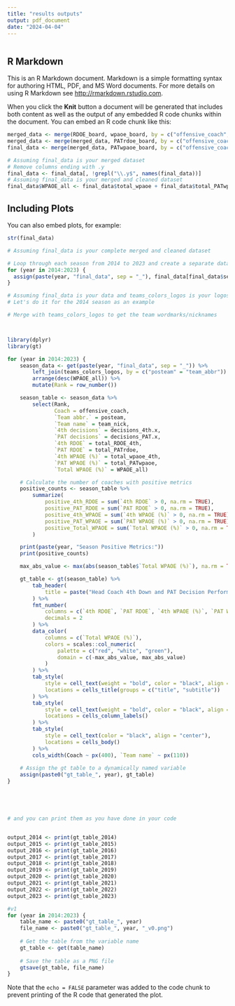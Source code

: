 ---
title: "results outputs"
output: pdf_document
date: "2024-04-04"
---

```{r setup, include=FALSE}
```

## R Markdown

This is an R Markdown document. Markdown is a simple formatting syntax for authoring HTML, PDF, and MS Word documents. For more details on using R Markdown see <http://rmarkdown.rstudio.com>.

When you click the **Knit** button a document will be generated that includes both content as well as the output of any embedded R code chunks within the document. You can embed an R code chunk like this:

```{r}
merged_data <- merge(RDOE_board, wpaoe_board, by = c("offensive_coach", "season", "posteam"))
merged_data <- merge(merged_data, PATrdoe_board, by = c("offensive_coach", "season", "posteam"))
final_data <- merge(merged_data, PATwpaoe_board, by = c("offensive_coach", "season", "posteam"))

# Assuming final_data is your merged dataset
# Remove columns ending with .y
final_data <- final_data[, !grepl("\\.y$", names(final_data))]
# Assuming final_data is your merged and cleaned dataset
final_data$WPAOE_all <- final_data$total_wpaoe + final_data$total_PATwpaoe

```

## Including Plots

You can also embed plots, for example:

```{r}
str(final_data)
```




```{r}
# Assuming final_data is your complete merged and cleaned dataset

# Loop through each season from 2014 to 2023 and create a separate dataset
for (year in 2014:2023) {
  assign(paste(year, "final_data", sep = "_"), final_data[final_data$season == year, ])
}

```


```{r}

# Assuming final_data is your data and teams_colors_logos is your logos dataframe
# Let's do it for the 2014 season as an example

# Merge with teams_colors_logos to get the team wordmarks/nicknames



library(dplyr)
library(gt)

for (year in 2014:2023) {
    season_data <- get(paste(year, "final_data", sep = "_")) %>%
        left_join(teams_colors_logos, by = c("posteam" = "team_abbr")) %>%
        arrange(desc(WPAOE_all)) %>%
        mutate(Rank = row_number())

    season_table <- season_data %>%
        select(Rank,
               Coach = offensive_coach,
               `Team abbr.` = posteam,
               `Team name` = team_nick,
               `4th decisions` = decisions_4th.x,
               `PAT decisions` = decisions_PAT.x,
               `4th RDOE` = total_RDOE_4th,
               `PAT RDOE` = total_PATrdoe,
               `4th WPAOE (%)` = total_wpaoe_4th,
               `PAT WPAOE (%)` = total_PATwpaoe,
               `Total WPAOE (%)` = WPAOE_all)

    # Calculate the number of coaches with positive metrics
    positive_counts <- season_table %>%
        summarize(
            positive_4th_RDOE = sum(`4th RDOE` > 0, na.rm = TRUE),
            positive_PAT_RDOE = sum(`PAT RDOE` > 0, na.rm = TRUE),
            positive_4th_WPAOE = sum(`4th WPAOE (%)` > 0, na.rm = TRUE),
            positive_PAT_WPAOE = sum(`PAT WPAOE (%)` > 0, na.rm = TRUE),
            positive_Total_WPAOE = sum(`Total WPAOE (%)` > 0, na.rm = TRUE)
        )

    print(paste(year, "Season Positive Metrics:"))
    print(positive_counts)

    max_abs_value <- max(abs(season_table$`Total WPAOE (%)`), na.rm = TRUE)

    gt_table <- gt(season_table) %>%
        tab_header(
            title = paste("Head Coach 4th Down and PAT Decision Performance,", year, "Season")
        ) %>%
        fmt_number(
            columns = c(`4th RDOE`, `PAT RDOE`, `4th WPAOE (%)`, `PAT WPAOE (%)`, `Total WPAOE (%)`),
            decimals = 2
        ) %>%
        data_color(
            columns = c(`Total WPAOE (%)`),
            colors = scales::col_numeric(
                palette = c("red", "white", "green"),
                domain = c(-max_abs_value, max_abs_value)
            )
        ) %>%
        tab_style(
            style = cell_text(weight = "bold", color = "black", align = "center"),
            locations = cells_title(groups = c("title", "subtitle"))
        ) %>%
        tab_style(
            style = cell_text(weight = "bold", color = "black", align = "center"),
            locations = cells_column_labels()
        ) %>%
        tab_style(
            style = cell_text(color = "black", align = "center"),
            locations = cells_body()
        ) %>%
        cols_width(Coach ~ px(400), `Team name` ~ px(110))
    
    # Assign the gt table to a dynamically named variable
    assign(paste0("gt_table_", year), gt_table)
}






```






```{r}

# and you can print them as you have done in your code


output_2014 <- print(gt_table_2014)
output_2015 <- print(gt_table_2015)
output_2016 <- print(gt_table_2016)
output_2017 <- print(gt_table_2017)
output_2018 <- print(gt_table_2018)
output_2019 <- print(gt_table_2019)
output_2020 <- print(gt_table_2020)
output_2021 <- print(gt_table_2021)
output_2022 <- print(gt_table_2022)
output_2023 <- print(gt_table_2023)

```


```{r}

#v1
for (year in 2014:2023) {
    table_name <- paste0("gt_table_", year)
    file_name <- paste0("gt_table_", year, "_v0.png")
    
    # Get the table from the variable name
    gt_table <- get(table_name)
    
    # Save the table as a PNG file
    gtsave(gt_table, file_name)
}

```


Note that the `echo = FALSE` parameter was added to the code chunk to prevent printing of the R code that generated the plot.
